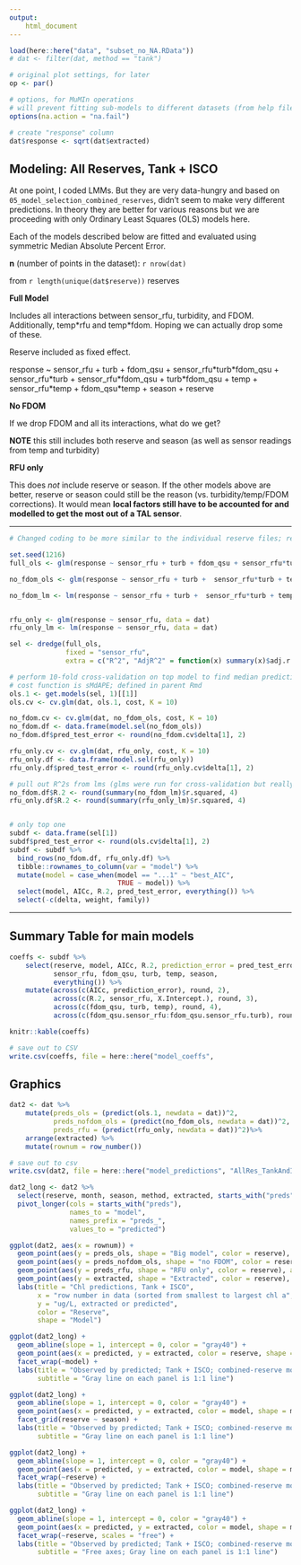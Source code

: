 ```yaml
---
output: 
    html_document
---
```


```r
load(here::here("data", "subset_no_NA.RData"))
# dat <- filter(dat, method == "tank")

# original plot settings, for later
op <- par()

# options, for MuMIn operations
# will prevent fitting sub-models to different datasets (from help file)
options(na.action = "na.fail")
```

```r
# create "response" column  
dat$response <- sqrt(dat$extracted)
```



## Modeling: All Reserves, Tank + ISCO  

At one point, I coded LMMs. But they are very data-hungry and based on `05_model_selection_combined_reserves`, didn't seem to make very different predictions. In theory they are better for various reasons but we are proceeding with only Ordinary Least Squares (OLS) models here.  

Each of the models described below are fitted and evaluated using symmetric Median Absolute Percent Error.  

**n** (number of points in the dataset): `r nrow(dat)`  

from `r length(unique(dat$reserve))` reserves  


**Full Model**  

Includes all interactions between sensor_rfu, turbidity, and FDOM. Additionally, temp\*rfu and temp\*fdom. Hoping we can actually drop some of these.  

Reserve included as fixed effect.  

response ~ sensor_rfu + turb + fdom_qsu + sensor_rfu\*turb\*fdom_qsu + sensor_rfu\*turb + sensor_rfu\*fdom_qsu + turb\*fdom_qsu + temp + sensor_rfu\*temp + fdom_qsu\*temp + season + reserve


**No FDOM**  

If we drop FDOM and all its interactions, what do we get?  

**NOTE** this still includes both reserve and season (as well as sensor readings from temp and turbidity) 


**RFU only**  

This does *not* include reserve or season. If the other models above are better, reserve or season could still be the reason (vs. turbidity/temp/FDOM corrections). It would mean **local factors still have to be accounted for and modelled to get the most out of a TAL sensor**.  


***  
```r
# Changed coding to be more similar to the individual reserve files; re-ran using all NIW data lumped together (and all HEE data lumped together) - got same coefficients as before. Individual reserve files use leave-one-out cross-validation, but here I'm using 10-fold because otherwise it's a lot.  

set.seed(1216)
full_ols <- glm(response ~ sensor_rfu + turb + fdom_qsu + sensor_rfu*turb*fdom_qsu + sensor_rfu*turb + sensor_rfu*fdom_qsu + turb*fdom_qsu + temp + sensor_rfu*temp + fdom_qsu*temp + season + reserve, data = dat)

no_fdom_ols <- glm(response ~ sensor_rfu + turb +  sensor_rfu*turb + temp + sensor_rfu*temp + season + reserve, data = dat)

no_fdom_lm <- lm(response ~ sensor_rfu + turb +  sensor_rfu*turb + temp + sensor_rfu*temp + season + reserve, data = dat)


rfu_only <- glm(response ~ sensor_rfu, data = dat)
rfu_only_lm <- lm(response ~ sensor_rfu, data = dat)

sel <- dredge(full_ols, 
              fixed = "sensor_rfu",
              extra = c("R^2", "AdjR^2" = function(x) summary(x)$adj.r.squared))

# perform 10-fold cross-validation on top model to find median prediction error
# cost function is sMdAPE; defined in parent Rmd
ols.1 <- get.models(sel, 1)[[1]]
ols.cv <- cv.glm(dat, ols.1, cost, K = 10)

no_fdom.cv <- cv.glm(dat, no_fdom_ols, cost, K = 10)
no_fdom.df <- data.frame(model.sel(no_fdom_ols))
no_fdom.df$pred_test_error <- round(no_fdom.cv$delta[1], 2)

rfu_only.cv <- cv.glm(dat, rfu_only, cost, K = 10)
rfu_only.df <- data.frame(model.sel(rfu_only))
rfu_only.df$pred_test_error <- round(rfu_only.cv$delta[1], 2)

# pull out R^2s from lms (glms were run for cross-validation but really they're just regular linear models)
no_fdom.df$R.2 <- round(summary(no_fdom_lm)$r.squared, 4)
rfu_only.df$R.2 <- round(summary(rfu_only_lm)$r.squared, 4)


# only top one
subdf <- data.frame(sel[1])
subdf$pred_test_error <- round(ols.cv$delta[1], 2)
subdf <- subdf %>% 
  bind_rows(no_fdom.df, rfu_only.df) %>% 
  tibble::rownames_to_column(var = "model") %>% 
  mutate(model = case_when(model == "...1" ~ "best_AIC",
                           TRUE ~ model)) %>% 
  select(model, AICc, R.2, pred_test_error, everything()) %>% 
  select(-c(delta, weight, family))
```



***  


## Summary Table for main models  

```r
coeffs <- subdf %>%  
    select(reserve, model, AICc, R.2, prediction_error = pred_test_error,
           sensor_rfu, fdom_qsu, turb, temp, season,
           everything()) %>% 
    mutate(across(c(AICc, prediction_error), round, 2),
           across(c(R.2, sensor_rfu, X.Intercept.), round, 3),
           across(c(fdom_qsu, turb, temp), round, 4),
           across(c(fdom_qsu.sensor_rfu:fdom_qsu.sensor_rfu.turb), round, 4) )

knitr::kable(coeffs)

# save out to CSV
write.csv(coeffs, file = here::here("model_coeffs",                                     "AllRes_TankAndISCO.csv"), row.names = FALSE)
```


## Graphics  

```r
dat2 <- dat %>% 
    mutate(preds_ols = (predict(ols.1, newdata = dat))^2,
           preds_nofdom_ols = (predict(no_fdom_ols, newdata = dat))^2,
           preds_rfu = (predict(rfu_only, newdata = dat))^2)%>% 
    arrange(extracted) %>% 
    mutate(rownum = row_number())

# save out to csv
write.csv(dat2, file = here::here("model_predictions", "AllRes_TankAndISCO_preds.csv"), row.names = FALSE)
```

```r
dat2_long <- dat2 %>% 
  select(reserve, month, season, method, extracted, starts_with("preds")) %>% 
  pivot_longer(cols = starts_with("preds"),
               names_to = "model",
               names_prefix = "preds_",
               values_to = "predicted")
```


```r
ggplot(dat2, aes(x = rownum)) +
  geom_point(aes(y = preds_ols, shape = "Big model", color = reserve), alpha = 0.5) +
  geom_point(aes(y = preds_nofdom_ols, shape = "no FDOM", color = reserve), alpha = 0.5) +
  geom_point(aes(y = preds_rfu, shape = "RFU only", color = reserve), alpha = 0.5) +
  geom_point(aes(y = extracted, shape = "Extracted", color = reserve), size = 3, alpha = 0.6) +
  labs(title = "Chl predictions, Tank + ISCO",
       x = "row number in data (sorted from smallest to largest chl a",
       y = "ug/L, extracted or predicted",
       color = "Reserve",
       shape = "Model")
```

```r
ggplot(dat2_long) +
  geom_abline(slope = 1, intercept = 0, color = "gray40") +
  geom_point(aes(x = predicted, y = extracted, color = reserve, shape = model)) +
  facet_wrap(~model) +
  labs(title = "Observed by predicted; Tank + ISCO; combined-reserve model",
       subtitle = "Gray line on each panel is 1:1 line")
```

```r
ggplot(dat2_long) +
  geom_abline(slope = 1, intercept = 0, color = "gray40") +
  geom_point(aes(x = predicted, y = extracted, color = model, shape = model)) +
  facet_grid(reserve ~ season) +
  labs(title = "Observed by predicted; Tank + ISCO; combined-reserve model",
       subtitle = "Gray line on each panel is 1:1 line")
```

```r
ggplot(dat2_long) +
  geom_abline(slope = 1, intercept = 0, color = "gray40") +
  geom_point(aes(x = predicted, y = extracted, color = model, shape = model)) +
  facet_wrap(~reserve) +
  labs(title = "Observed by predicted; Tank + ISCO; combined-reserve model",
       subtitle = "Gray line on each panel is 1:1 line")
```


```r
ggplot(dat2_long) +
  geom_abline(slope = 1, intercept = 0, color = "gray40") +
  geom_point(aes(x = predicted, y = extracted, color = model, shape = model)) +
  facet_wrap(~reserve, scales = "free") +
  labs(title = "Observed by predicted; Tank + ISCO; combined-reserve model",
       subtitle = "Free axes; Gray line on each panel is 1:1 line")
```

